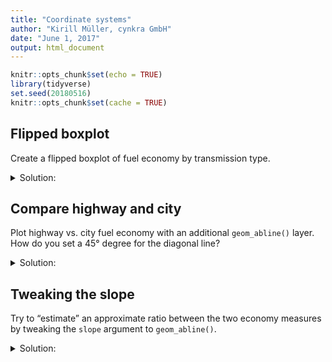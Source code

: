 ```yaml
---
title: "Coordinate systems"
author: "Kirill Müller, cynkra GmbH"
date: "June 1, 2017"
output: html_document
---
```


```r
knitr::opts_chunk$set(echo = TRUE)
library(tidyverse)
set.seed(20180516)
knitr::opts_chunk$set(cache = TRUE)
```

## Flipped boxplot

Create a flipped boxplot of fuel economy by transmission type.

<details>
<summary>Solution:</summary>
```r
ggplot(data = mpg) +
  geom_boxplot(mapping = aes(x = trans, y = hwy)) +
  coord_flip()
```
</details>

## Compare highway and city

Plot highway vs. city fuel economy with an additional `geom_abline()` layer.  How do you set a 45° degree for the diagonal line? 

<details>
<summary>Solution:</summary>
```r
ggplot(data = mpg) +
  geom_jitter(mapping = aes(x = cty, y = hwy)) +
  geom_abline(color = "red")
```

The `coord_fixed()` calls fixes the aspect ratio, and also the angle of the red line with slope 1:

```r
ggplot(data = mpg) +
  geom_jitter(mapping = aes(x = cty, y = hwy)) +
  geom_abline(color = "red") +
  coord_fixed()
```
</details>


## Tweaking the slope

Try to "estimate" an approximate ratio between the two economy measures by tweaking the `slope` argument to `geom_abline()`.

<details>
<summary>Solution:</summary>
Guessing 40 / 30 from the previous plot:

```r
ggplot(data = mpg) +
  geom_jitter(mapping = aes(x = cty, y = hwy)) +
  geom_abline(slope = 40 / 30, color = "red") +
  coord_fixed()
```
</details>
